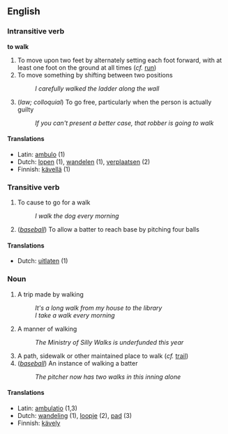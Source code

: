 == English ==

=== Intransitive verb ===
'''to walk'''

# To move upon two feet by alternately setting each foot forward, with at least one foot on the ground at all times (''cf.'' [[run]])
# To move something by shifting between two positions
#: ''I carefully walked the ladder along the wall''
# (''law; colloquial'') To go free, particularly when the person is actually guilty
#: ''If you can't present a better case, that robber is going to walk''
====Translations====
*Latin: [[ambulo]] (1)
*Dutch: [[lopen]] (1), [[wandelen]] (1), [[verplaatsen]] (2)
*Finnish: [[kävellä]] (1)

=== Transitive verb ===
# To cause to go for a walk
#: ''I walk the dog every morning''
# (''[[baseball]]'') To allow a batter to reach base by pitching four balls
====Translations====
*Dutch: [[uitlaten]] (1)

=== Noun ===
# A trip made by walking
#: ''It's a long walk from my house to the library''
#: ''I take a walk every morning''
# A manner of walking
#: ''The Ministry of Silly Walks is underfunded this year''
# A path, sidewalk or other maintained place to walk (''cf.'' [[trail]])
# (''[[baseball]]'') An instance of walking a batter
#: ''The pitcher now has two walks in this inning alone''

====Translations====
*Latin: [[ambulatio]] (1,3)
*Dutch: [[wandeling]] (1), [[loopje]] (2), [[pad]] (3)
*Finnish: [[kävely]]